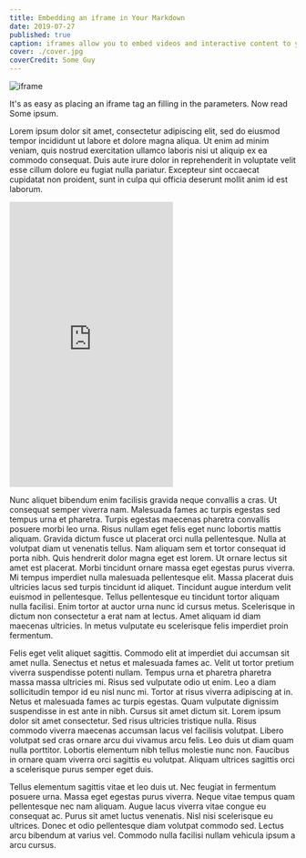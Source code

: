 ```yaml
---
title: Embedding an iframe in Your Markdown
date: 2019-07-27
published: true
caption: iframes allow you to embed videos and interactive content to your site
cover: ./cover.jpg
coverCredit: Some Guy
---
```


![iframe](./cover.jpg)

It's as easy as placing an iframe tag an filling in the parameters. Now read Some
ipsum.

Lorem ipsum dolor sit amet, consectetur adipiscing elit, sed do eiusmod tempor
incididunt ut labore et dolore magna aliqua. Ut enim ad minim veniam, quis
nostrud exercitation ullamco laboris nisi ut aliquip ex ea commodo consequat.
Duis aute irure dolor in reprehenderit in voluptate velit esse cillum dolore eu
fugiat nulla pariatur. Excepteur sint occaecat cupidatat non proident, sunt in
culpa qui officia deserunt mollit anim id est laborum.

<iframe width="287" height="501" src="https://xd.adobe.com/embed/3f0d0aaa-5937-469f-9b6a-c2a5d3d30ea8-6a5e/" frameborder="0" allowfullscreen></iframe>

Nunc aliquet bibendum enim facilisis gravida neque convallis a cras. Ut
consequat semper viverra nam. Malesuada fames ac turpis egestas sed tempus urna
et pharetra. Turpis egestas maecenas pharetra convallis posuere morbi leo urna.
Risus nullam eget felis eget nunc lobortis mattis aliquam. Gravida dictum fusce
ut placerat orci nulla pellentesque. Nulla at volutpat diam ut venenatis
tellus. Nam aliquam sem et tortor consequat id porta nibh. Quis hendrerit dolor
magna eget est lorem. Ut ornare lectus sit amet est placerat. Morbi tincidunt
ornare massa eget egestas purus viverra. Mi tempus imperdiet nulla malesuada
pellentesque elit. Massa placerat duis ultricies lacus sed turpis tincidunt id
aliquet. Tincidunt augue interdum velit euismod in pellentesque. Tellus
pellentesque eu tincidunt tortor aliquam nulla facilisi. Enim tortor at auctor
urna nunc id cursus metus. Scelerisque in dictum non consectetur a erat nam at
lectus. Amet aliquam id diam maecenas ultricies. In metus vulputate eu
scelerisque felis imperdiet proin fermentum.

Felis eget velit aliquet sagittis. Commodo elit at imperdiet dui accumsan sit
amet nulla. Senectus et netus et malesuada fames ac. Velit ut tortor pretium
viverra suspendisse potenti nullam. Tempus urna et pharetra pharetra massa
massa ultricies mi. Risus sed vulputate odio ut enim. Leo a diam sollicitudin
tempor id eu nisl nunc mi. Tortor at risus viverra adipiscing at in. Netus et
malesuada fames ac turpis egestas. Quam vulputate dignissim suspendisse in est
ante in nibh. Cursus sit amet dictum sit. Lorem ipsum dolor sit amet
consectetur. Sed risus ultricies tristique nulla. Risus commodo viverra
maecenas accumsan lacus vel facilisis volutpat. Libero volutpat sed cras ornare
arcu dui vivamus arcu felis. Leo duis ut diam quam nulla porttitor. Lobortis
elementum nibh tellus molestie nunc non. Faucibus in ornare quam viverra orci
sagittis eu volutpat. Aliquam ultrices sagittis orci a scelerisque purus semper
eget duis.

Tellus elementum sagittis vitae et leo duis ut. Nec feugiat in fermentum
posuere urna. Massa eget egestas purus viverra. Neque vitae tempus quam
pellentesque nec nam aliquam. Augue lacus viverra vitae congue eu consequat ac.
Purus sit amet luctus venenatis. Nisl nisi scelerisque eu ultrices. Donec et
odio pellentesque diam volutpat commodo sed. Lectus arcu bibendum at varius
vel. Commodo nulla facilisi nullam vehicula ipsum a arcu cursus.
